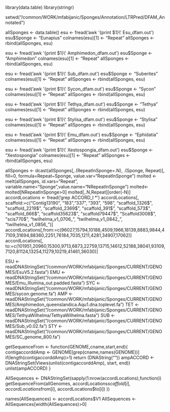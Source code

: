 library(data.table)
library(stringr)

setwd("/common/WORK/mfabijanic/Sponges/Annotation/LTRPred/DFAM_Annotated")

allSponges <- data.table()
esu <- fread('awk \'{print $1}\' Esu_dfam.out')
esu$Sponge <- "Eunapius"
colnames(esu)[1] <- "Repeat"
allSponges <- rbind(allSponges, esu)

esu <- fread('awk \'{print $1}\' Amphimedon_dfam.out')
esu$Sponge <- "Amphimedon"
colnames(esu)[1] <- "Repeat"
allSponges <- rbind(allSponges, esu)

esu <- fread('awk \'{print $1}\' Sub_dfam.out')
esu$Sponge <- "Suberites"
colnames(esu)[1] <- "Repeat"
allSponges <- rbind(allSponges, esu)

esu <- fread('awk \'{print $1}\' Sycon_dfam.out')
esu$Sponge <- "Sycon"
colnames(esu)[1] <- "Repeat"
allSponges <- rbind(allSponges, esu)

esu <- fread('awk \'{print $1}\' Tethya_dfam.out')
esu$Sponge <- "Tethya"
colnames(esu)[1] <- "Repeat"
allSponges <- rbind(allSponges, esu)

esu <- fread('awk \'{print $1}\' Stylisa_dfam.out')
esu$Sponge <- "Stylisa"
colnames(esu)[1] <- "Repeat"
allSponges <- rbind(allSponges, esu)

esu <- fread('awk \'{print $1}\' Emu_dfam.out')
esu$Sponge <- "Ephidatia"
colnames(esu)[1] <- "Repeat"
allSponges <- rbind(allSponges, esu)

esu <- fread('awk \'{print $1}\' Xestospongia_dfam.out')
esu$Sponge <- "Xestospongia"
colnames(esu)[1] <- "Repeat"
allSponges <- rbind(allSponges, esu)

allSponges <- dcast(allSponges[,.(RepeatInSponge=.N), .(Sponge, Repeat)], fill=0, formula=Repeat~Sponge, value.var="RepeatInSponge")
molted <- melt(allSponges, id.vars="Repeat", variable.name="Sponge",value.name="NRepeatInSponge")
molted<-molted[NRepeatInSponge>0]
molted[,.N,Repeat][order(-N)]
accordLocations <- fread('grep ACCORD_I *')
accordLocations[, scaffold:=c("Contig13190 ", "183","337", "393", "598", "scaffold_1326$", "scaffold_2219$",
"scaffold_2369$", "scaffold_391$", "scaffold_573$", "scaffold_666$", "scaffold35623$", "scaffold79447$", "Scaffold3008$", "scis770$", 
"twilhelma_v1_0706_", "twilhelma_v1_0842_", "twilhelma_v1_0856_")]
accordLocations[,from:=c(96027,15794,10188,4509,1966,18139,8883,9844,47109,31694,88360,2251,76184,7035,1211,4281,34907,17062)]
accordLocations[, to:=c(101951,20960,15300,9713,6873,22759,13715,14612,52188,38041,93109,7120,81124,13254,11279,10219,41461,36030)]

ESU <- readDNAStringSet("/common/WORK/mfabijanic/Sponges/CURRENT/GENOMES/EsuV5.2.fasta")
EMU <- readDNAStringSet("/common/WORK/mfabijanic/Sponges/CURRENT/GENOMES/Emu_Illumina_out.padded.fasta")
SYC <- readDNAStringSet("/common/WORK/mfabijanic/Sponges/CURRENT/GENOMES/sycon.genome.fa")
AMP <- readDNAStringSet("/common/WORK/mfabijanic/Sponges/CURRENT/GENOMES/Amphimedon_queenslandica.Aqu1.dna.toplevel.fa")
TET <- readDNAStringSet("/common/WORK/mfabijanic/Sponges/CURRENT/GENOMES/TethyaWilhelma/TethyaWilhelma.fasta")
SUB <- readDNAStringSet("/common/WORK/mfabijanic/Sponges/CURRENT/GENOMES/Sub_v0.02.fa")
STY <- readDNAStringSet("/common/WORK/mfabijanic/Sponges/CURRENT/GENOMES/SC_genome_800.fa")


getSequenceFrom <- function(GENOME,cname,start,end){
    contigaccorddAmp <- GENOME[grep(cname,names(GENOME))]
    if(length(contigaccorddAmp)>1) return (DNAString(""))
    ampACCORD <- DNAStringSet(Views(unlist(contigaccorddAmp), start, end))
    unlist(ampACCORD)
}

AllSequences <- DNAStringSet(sapply(1:nrow(accordLocations),function(i)
getSequenceFrom(allGenomes, accordLocations$scaffold[i], accordLocations$from[i], accordLocations$to[i])
))

names(AllSequences) <- accordLocations$V1
AllSequences <- AllSequences[width(AllSequences)>0]

